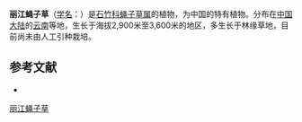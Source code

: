 {{Speciesbox
| name = 丽江蝇子草
| status = 
| status_system = 
| image =
| genus = Silene
| species = lichiangensis
| authority = W. W. Smith
}}

'''丽江蝇子草'''（[[学名|学名]]：{{lang|la|''Silene lichiangensis''}}）是[[石竹科|石竹科]][[蝇子草属|蝇子草属]]的植物，为中国的特有植物。分布在[[中国大陆|中国大陆]]的[[云南|云南]]等地，生长于海拔2,900米至3,600米的地区，多生长于林缘草地，目前尚未由人工引种栽培。

== 参考文献 ==
<div class="references-small">
* {{cite web| url =http://www.bioinfo.cn/db05/KmzwSpecies.php?action=view&id=2638| title =丽江蝇子草| work =《中国高等植物数据库全库》| publisher =中国科学院微生物研究所| author =昆明植物研究所| accessdate =2009-02-23| deadurl =yes| archiveurl =https://web.archive.org/web/20160305063918/http://www.bioinfo.cn/db05/KmzwSpecies.php?action=view&id=2638| archivedate =2016-03-05}}
</div>
{{Taxonbar|from=Q10877572}}

[[Category:蝇子草属|丽江蝇子草]]


{{植物小作品}}